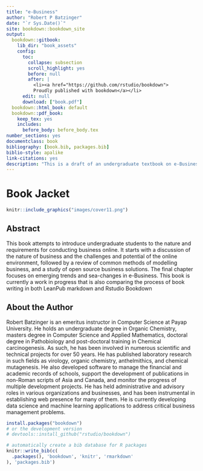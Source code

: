 ```yaml
--- 
title: "e-Business"
author: "Robert P Batzinger"
date: "`r Sys.Date()`"
site: bookdown::bookdown_site
output: 
  bookdown::gitbook:
    lib_dir: "book_assets"
    config:
      toc:
        collapse: subsection
        scroll_highlight: yes
        before: null
        after: |
          <li><a href="https://github.com/rstudio/bookdown">
          Proudly published with bookdown</a></li>
      edit: null
      download: ["book.pdf"]     
  bookdown::html_book: default
  bookdown::pdf_book:
    keep_tex: yes
    includes:
      before_body: before_body.tex
number_sections: yes
documentclass: book
bibliography: [book.bib, packages.bib]
biblio-style: apalike
link-citations: yes
description: "This is a draft of an undergraduate textbook on e-Business from an IT perspective."
---
```



# Book Jacket {-}

```r
knitr::include_graphics("images/cover11.png")
```


## Abstract {-}

This book attempts to introduce undergraduate students to the nature and requirements for conducting business online. It starts with a discussion of the nature of business and the challenges and potential of the online environment, followed by a review of common methods of modelling business, and a study of open source business solutions.
The final chapter focuses on emerging trends and sea-changes in e-Business. This book is currently a work in progress that is also comparing the process of book writing in both LeanPub markdown and Rstudio Bookdown 

## About the Author {-}

Robert Batzinger is an emeritus instructor in Computer Science at Payap University. He holds an undergraduate degree in Organic Chemistry, masters degree in Computer Science and Applied Mathematics, doctoral degree in Pathobiology and post-doctoral training in Chemical carcinogenesis. As such, he has been involved in numerous scientific and technical projects for over 50 years. He has published laboratory research in such fields as virology, organic chemistry, anthelmithics, and chemical mutagenesis. He also developed software to manage the financial and academic records of schools, support the development of publications in non-Roman scripts of Asia and Canada, and monitor the progress of multiple development projects. He has held administrative and advisory roles in various organizations and businesses, and has been instrumental in establishing web presence for many of them. He is currently developing data science and machine learning applications to address critical business management problems.



```r
install.packages("bookdown")
# or the development version
# devtools::install_github("rstudio/bookdown")
```


```r
# automatically create a bib database for R packages
knitr::write_bib(c(
  .packages(), 'bookdown', 'knitr', 'rmarkdown'
), 'packages.bib')
```
